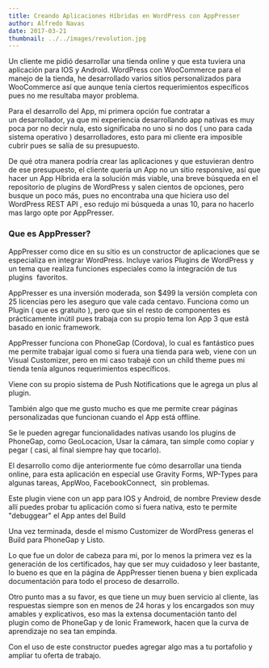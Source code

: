 ```yaml
---
title: Creando Aplicaciones Híbridas en WordPress con AppPresser
author: Alfredo Navas
date: 2017-03-21
thumbnail: ../../images/revolution.jpg
---
```


Un cliente me pidió desarrollar una tienda online y que esta tuviera una aplicación para IOS y Android. WordPress con WooCommerce para el manejo de la tienda, he desarrollado varios sitios personalizados para WooCommerce así que aunque tenía ciertos requerimientos específicos pues no me resultaba mayor problema.

Para el desarrollo del App, mi primera opción fue contratar a un desarrollador, ya que mi experiencia desarrollando app nativas es muy poca por no decir nula, esto significaba no uno si no dos ( uno para cada sistema operativo ) desarrolladores, esto para mi cliente era imposible cubrir pues se salía de su presupuesto.

De qué otra manera podría crear las aplicaciones y que estuvieran dentro de ese presupuesto, el cliente quería un App no un sitio responsive, así que hacer un App Híbrida era la solución más viable, una breve búsqueda en el repositorio de plugins de WordPress y salen cientos de opciones, pero busque un poco más, pues no encontraba una que hiciera uso del WordPress REST API , eso redujo mi búsqueda a unas 10, para no hacerlo mas largo opte por AppPresser.


### Que es AppPresser?

AppPresser como dice en su sitio es un constructor de aplicaciones que se especializa en integrar WordPress. Incluye varios Plugins de WordPress y un tema que realiza funciones especiales como la integración de tus plugins  favoritos.

AppPresser es una inversión moderada, son $499 la versión completa con 25 licencias pero les aseguro que vale cada centavo. Funciona como un Plugin ( que es gratuito ), pero que sin el resto de componentes es prácticamente inútil pues trabaja con su propio tema Ion App 3 que está basado en ionic framework.

AppPresser funciona con PhoneGap (Cordova), lo cual es fantástico pues me permite trabajar igual como si fuera una tienda para web, viene con un Visual Customizer, pero en mi caso trabajé con un child theme pues mi tienda tenía algunos requerimientos específicos.

Viene con su propio sistema de Push Notifications que le agrega un plus al plugin.

También algo que me gusto mucho es que me permite crear páginas personalizadas que funcionan cuando el App está offline.


Se le pueden agregar funcionalidades nativas usando los plugins de PhoneGap, como GeoLocacion, Usar la cámara, tan simple como copiar y pegar ( casi, al final siempre hay que tocarlo).

El desarrollo como dije anteriormente fue cómo desarrollar una tienda online, para esta aplicación en especial use Gravity Forms, WP-Types para algunas tareas, AppWoo, FacebookConnect,  sin problemas.

Este plugin viene con un app para IOS y Android, de nombre Preview desde allí puedes probar tu aplicación como si fuera nativa, esto te permite "debuggear" el App antes del Build

Una vez terminada, desde el mismo Customizer de WordPress generas el Build para PhoneGap y Listo.

Lo que fue un dolor de cabeza para mi, por lo menos la primera vez es la generación de los certificados, hay que ser muy cuidadoso y leer bastante, lo bueno es que en la página de AppPresser tienen buena y bien explicada documentación para todo el proceso de desarrollo.

Otro punto mas a su favor, es que tiene un muy buen servicio al cliente, las respuestas siempre son en menos de 24 horas y los encargados son muy amables y explicativos, eso mas la extensa documentación tanto del plugin como de PhoneGap y de Ionic Framework, hacen que la curva de aprendizaje no sea tan empinda.

Con el uso de este constructor puedes agregar algo mas a tu portafolio y ampliar tu oferta de trabajo.
